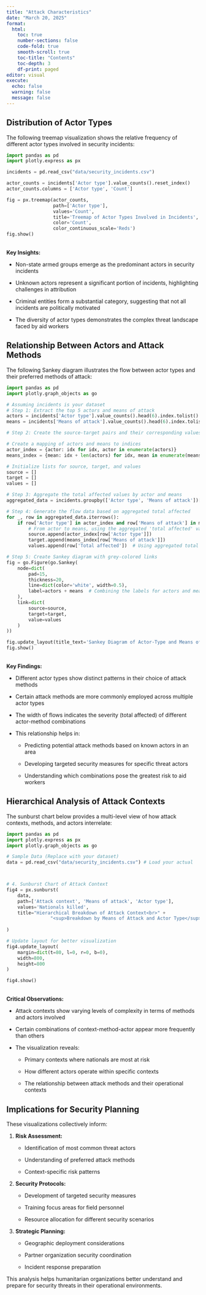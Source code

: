 ```yaml
---
title: "Attack Characteristics"
date: "March 20, 2025"
format:
  html: 
    toc: true
    number-sections: false
    code-fold: true
    smooth-scroll: true
    toc-title: "Contents"
    toc-depth: 3
    df-print: paged
editor: visual
execute:
  echo: false
  warning: false
  message: false
---
```


## Distribution of Actor Types

The following treemap visualization shows the relative frequency of different actor types involved in security incidents:

```python
import pandas as pd
import plotly.express as px

incidents = pd.read_csv("data/security_incidents.csv")

actor_counts = incidents['Actor type'].value_counts().reset_index()
actor_counts.columns = ['Actor type', 'Count']

fig = px.treemap(actor_counts, 
                 path=['Actor type'], 
                 values='Count',
                 title='Treemap of Actor Types Involved in Incidents',
                 color='Count',
                 color_continuous_scale='Reds')
fig.show()
```

<br> **Key Insights:**

-   Non-state armed groups emerge as the predominant actors in security incidents

-   Unknown actors represent a significant portion of incidents, highlighting challenges in attribution

-   Criminal entities form a substantial category, suggesting that not all incidents are politically motivated

-   The diversity of actor types demonstrates the complex threat landscape faced by aid workers

## Relationship Between Actors and Attack Methods

The following Sankey diagram illustrates the flow between actor types and their preferred methods of attack:

```python
import pandas as pd
import plotly.graph_objects as go

# Assuming incidents is your dataset
# Step 1: Extract the top 5 actors and means of attack
actors = incidents['Actor type'].value_counts().head(6).index.tolist()
means = incidents['Means of attack'].value_counts().head(6).index.tolist()

# Step 2: Create the source-target pairs and their corresponding values

# Create a mapping of actors and means to indices
actor_index = {actor: idx for idx, actor in enumerate(actors)}
means_index = {mean: idx + len(actors) for idx, mean in enumerate(means)}

# Initialize lists for source, target, and values
source = []
target = []
values = []

# Step 3: Aggregate the total affected values by actor and means
aggregated_data = incidents.groupby(['Actor type', 'Means of attack'])['Total affected'].sum().reset_index()

# Step 4: Generate the flow data based on aggregated total affected
for _, row in aggregated_data.iterrows():
    if row['Actor type'] in actor_index and row['Means of attack'] in means_index:
        # From actor to means, using the aggregated 'total affected' value as the flow
        source.append(actor_index[row['Actor type']])
        target.append(means_index[row['Means of attack']])
        values.append(row['Total affected'])  # Using aggregated total affected value for the flow

# Step 5: Create Sankey diagram with grey-colored links
fig = go.Figure(go.Sankey(
    node=dict(
        pad=15,
        thickness=20,
        line=dict(color='white', width=0.5),
        label=actors + means  # Combining the labels for actors and means
    ),
    link=dict(
        source=source,
        target=target,
        value=values
    )
))

fig.update_layout(title_text='Sankey Diagram of Actor-Type and Means of Attack Flow (Based on Total Affected)', font_size=10)
fig.show()
```

<br> **Key Findings:**

-   Different actor types show distinct patterns in their choice of attack methods

-   Certain attack methods are more commonly employed across multiple actor types

-   The width of flows indicates the severity (total affected) of different actor-method combinations

-   This relationship helps in:

    -   Predicting potential attack methods based on known actors in an area

    -   Developing targeted security measures for specific threat actors

    -   Understanding which combinations pose the greatest risk to aid workers

## Hierarchical Analysis of Attack Contexts

The sunburst chart below provides a multi-level view of how attack contexts, methods, and actors interrelate:

```python
import pandas as pd
import plotly.express as px
import plotly.graph_objects as go

# Sample Data (Replace with your dataset)
data = pd.read_csv("data/security_incidents.csv") # Load your actual 



# 4. Sunburst Chart of Attack Context
fig4 = px.sunburst(
    data, 
    path=['Attack context', 'Means of attack', 'Actor type'],
    values='Nationals killed',
    title="Hierarchical Breakdown of Attack Context<br>" +
                "<sup>Breakdown by Means of Attack and Actor Type</sup>"
          
)

# Update layout for better visualization
fig4.update_layout(
    margin=dict(t=80, l=0, r=0, b=0),
    width=800,
    height=800
)

fig4.show()
```

<br> **Critical Observations:**

-   Attack contexts show varying levels of complexity in terms of methods and actors involved

-   Certain combinations of context-method-actor appear more frequently than others

-   The visualization reveals:

    -   Primary contexts where nationals are most at risk

    -   How different actors operate within specific contexts

    -   The relationship between attack methods and their operational contexts

## Implications for Security Planning

These visualizations collectively inform:

1.  **Risk Assessment:**

    -   Identification of most common threat actors

    -   Understanding of preferred attack methods

    -   Context-specific risk patterns

2.  **Security Protocols:**

    -   Development of targeted security measures

    -   Training focus areas for field personnel

    -   Resource allocation for different security scenarios

3.  **Strategic Planning:**

    -   Geographic deployment considerations

    -   Partner organization security coordination

    -   Incident response preparation

This analysis helps humanitarian organizations better understand and prepare for security threats in their operational environments.